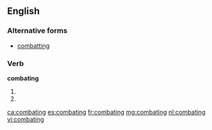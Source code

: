 ==English==

===Alternative forms===
*[[combatting]]

===Verb===
'''combating'''

# {{past of|[[combat]]}}
# {{alternative spelling of|[[combatting]]}}

[[ca:combating]]
[[es:combating]]
[[fr:combating]]
[[mg:combating]]
[[nl:combating]]
[[vi:combating]]